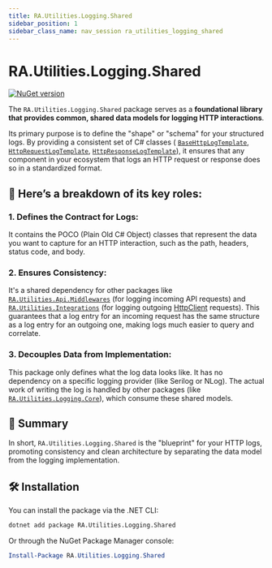 ```yaml
---
title: RA.Utilities.Logging.Shared
sidebar_position: 1
sidebar_class_name: nav_session ra_utilities_logging_shared
---
```



<p align="center">
<LogoSvg width={'15rem'} height={'15rem'} />
</p>

# RA.Utilities.Logging.Shared

[![NuGet version](https://img.shields.io/nuget/v/RA.Utilities.Logging.Shared.svg)](https://www.nuget.org/packages/RA.Utilities.Logging.Shared/)

The `RA.Utilities.Logging.Shared` package serves as a **foundational library that provides common,
shared data models for logging HTTP interactions**.

Its primary purpose is to define the "shape" or "schema" for your structured logs.
By providing a consistent set of C# classes (
[`BaseHttpLogTemplate`](./BaseHttpLogTemplate.md), [`HttpRequestLogTemplate`](./HttpRequestLogTemplate.md), [`HttpResponseLogTemplate`](./HttpResponseLogTemplate.md)),
it ensures that any component in your ecosystem that logs an HTTP request or response does so in a standardized format.

## 🔑 Here’s a breakdown of its key roles:

### 1. Defines the Contract for Logs:
It contains the POCO (Plain Old C# Object) classes that represent the data you want to capture for an HTTP interaction,
such as the path, headers, status code, and body.

### 2. Ensures Consistency:
It's a shared dependency for other packages like [`RA.Utilities.Api.Middlewares`](../../api/ApiMiddlewares/index.mdx) (for logging incoming API requests) and
[`RA.Utilities.Integrations`](../../Integrations/index.mdx) (for logging outgoing [HttpClient](https://learn.microsoft.com/en-us/dotnet/api/system.net.http.httpclient) requests).
This guarantees that a log entry for an incoming request has the same structure as a log entry for an outgoing one,
making logs much easier to query and correlate.

### 3. Decouples Data from Implementation:
This package only defines what the log data looks like.
It has no dependency on a specific logging provider (like Serilog or NLog).
The actual work of writing the log is handled by other packages (like [`RA.Utilities.Logging.Core`](../Core/index.mdx)), which consume these shared models.


## 🧠 Summary
In short, `RA.Utilities.Logging.Shared` is the "blueprint" for your HTTP logs,
promoting consistency and clean architecture by separating the data model from the logging implementation.

## 🛠️ Installation

You can install the package via the .NET CLI:

```bash
dotnet add package RA.Utilities.Logging.Shared
```

Or through the NuGet Package Manager console:

```powershell
Install-Package RA.Utilities.Logging.Shared
```

<br />
<br />

<DocCardList />
